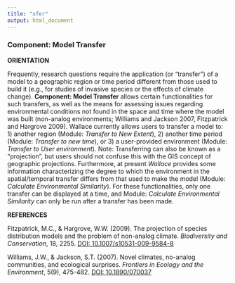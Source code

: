 ```yaml
---
title: "xfer"
output: html_document
---
```


### **Component: Model Transfer**

**ORIENTATION**

Frequently, research questions require the application (or “transfer”) of a model to a geographic region or time period different from those used to build it (e.g., for studies of invasive species or the effects of climate change). **Component: Model Transfer** allows certain functionalities for such transfers, as well as the means for assessing issues regarding environmental conditions not found in the space and time where the model was built (non-analog environments; Williams and Jackson 2007, Fitzpatrick and Hargrove 2009). Wallace currently allows users to transfer a model to: 1) another region (Module: *Transfer to New Extent*), 2) another time period  (Module: *Transfer  to new time*), or 3) a user-provided environment (Module: *Transfer to User environment*). 
Note: Transferring can also be known as a “projection”, but users should not confuse this with the GIS concept of geographic projections.
Furthermore, at present *Wallace* provides some information characterizing the degree to which the environment in the spatial/temporal transfer differs from that used to make the model (Module: *Calculate Environmental Similarity*). For these functionalities, only one transfer can be displayed at a time, and Module: *Calculate Environmental Similarity* can only be run after a transfer has been made.

**REFERENCES**

Fitzpatrick, M.C., & Hargrove, W.W. (2009). The projection of species distribution models and the problem of non-analog climate. *Biodiversity and Conservation*, 18, 2255. <a href="https://doi.org/10.1007/s10531-009-9584-8" target="_blank">DOI: 10.1007/s10531-009-9584-8</a>

Williams, J.W., & Jackson, S.T. (2007). Novel climates, no-analog communities, and ecological surprises. *Frontiers in Ecology and the Environment*, 5(9), 475-482. <a href="https://doi.org/10.1890/070037" target="_blank">DOI: 10.1890/070037</a>
